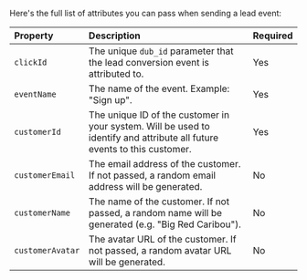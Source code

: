 Here's the full list of attributes you can pass when sending a lead event:

| Property         | Description                                                                                                              | Required |
| :--------------- | :----------------------------------------------------------------------------------------------------------------------- | :------- |
| `clickId`        | The unique `dub_id` parameter that the lead conversion event is attributed to.                                           | Yes      |
| `eventName`      | The name of the event. Example: "Sign up".                                                                               | Yes      |
| `customerId`     | The unique ID of the customer in your system. Will be used to identify and attribute all future events to this customer. | Yes      |
| `customerEmail`  | The email address of the customer. If not passed, a random email address will be generated.                              | No       |
| `customerName`   | The name of the customer. If not passed, a random name will be generated (e.g. "Big Red Caribou").                       | No       |
| `customerAvatar` | The avatar URL of the customer. If not passed, a random avatar URL will be generated.                                    | No       |
